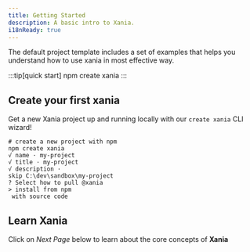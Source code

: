 ```yaml
---
title: Getting Started
description: A basic intro to Xania.
i18nReady: true
---
```


The default project template includes a set of examples that helps you understand how to use xania in most effective way.

:::tip[quick start]
npm create xania
:::


## Create your first xania

Get a new Xania project up and running locally with our `create xania` CLI wizard!

  ```shell {2}
 # create a new project with npm
 npm create xania
 √ name · my-project
 √ title · my-project
 √ description ·
 skip C:\dev\sandbox\my-project
 ? Select how to pull @xania
 > install from npm
   with source code
  ```


## Learn Xania

Click on *Next Page* below to learn about the core concepts of **Xania**
